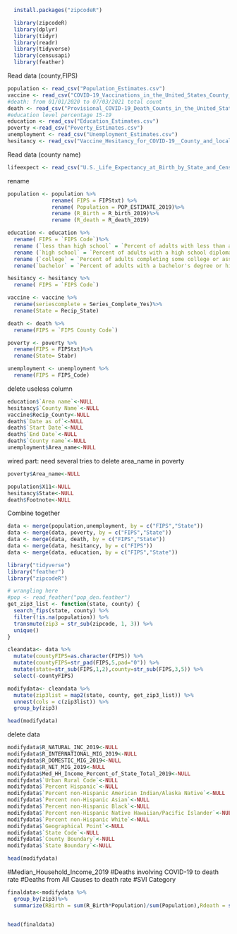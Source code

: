 
```r
  install.packages("zipcodeR")
```

```r
  library(zipcodeR)
  library(dplyr)
  library(tidyr)
  library(readr)
  library(tidyverse)
  library(censusapi)
  library(feather)
```

Read data (county,FIPS)


```r
population <- read_csv("Population_Estimates.csv")
vaccine <- read_csv("COVID-19_Vaccinations_in_the_United_States_County_data.gov.csv")
#death: from 01/01/2020 to 07/03/2021 total count
death <- read_csv("Provisional_COVID-19_Death_Counts_in_the_United_States_by_County.csv")
#education level percentage 15-19
education <- read_csv("Education_Estimates.csv")
poverty <-read_csv("Poverty_Estimates.csv")
unemployment <- read_csv("Unemployment_Estimates.csv")
hesitancy <- read_csv("Vaccine_Hesitancy_for_COVID-19__County_and_local_estimates.csv")
```

Read data (county name)
```r
lifeexpect <- read_csv("U.S._Life_Expectancy_at_Birth_by_State_and_Census_Tract_-_2010-2015.csv")
```


rename
```r
population <- population %>%
              rename( FIPS = FIPStxt) %>%
              rename( Population = POP_ESTIMATE_2019)%>%
              rename (R_Birth = R_birth_2019)%>%
              rename (R_death = R_death_2019)

education <- education %>%
  rename( FIPS = `FIPS Code`)%>%
  rename (`less than high school` = `Percent of adults with less than a high school diploma, 2015-19`)%>%
  rename (`high school` = `Percent of adults with a high school diploma only, 2015-19` )%>%
  rename (`college` = `Percent of adults completing some college or associate's degree, 2015-19`)%>%
  rename(`bachelor` = `Percent of adults with a bachelor's degree or higher, 2015-19`)

hesitancy <- hesitancy %>%
  rename( FIPS = `FIPS Code`)

vaccine <- vaccine %>%
  rename(seriescomplete = Series_Complete_Yes)%>%
  rename(State = Recip_State)

death <- death %>%
  rename(FIPS = `FIPS County Code`)

poverty <- poverty %>%
  rename(FIPS = FIPStxt)%>%
  rename(State= Stabr)

unemployment <- unemployment %>%
  rename(FIPS = FIPS_Code)
```
delete useless column
```r
education$`Area name`<-NULL
hesitancy$`County Name`<-NULL
vaccine$Recip_County<-NULL
death$`Date as of`<-NULL
death$`Start Date`<-NULL
death$`End Date`<-NULL
death$`County name`<-NULL
unemployment$Area_name<-NULL
```

wired part: need several tries to delete area_name in poverty
```r
poverty$Area_name<-NULL
```
```r
population$X11<-NULL
hesitancy$State<-NULL
death$Footnote<-NULL
```


Combine together 
```r
data <- merge(population,unemployment, by = c("FIPS","State"))
data <- merge(data, poverty, by = c("FIPS","State"))
data <- merge(data, death, by = c("FIPS","State"))
data <- merge(data, hesitancy, by = c("FIPS"))
data <- merge(data, education, by = c("FIPS","State"))
```

```r
library("tidyverse")
library("feather")
library("zipcodeR")
```

```r
# wrangling here
#pop <- read_feather("pop_den.feather")
get_zip3_list <- function(state, county) {
  search_fips(state, county) %>%
  filter(!is.na(population)) %>%
  transmute(zip3 = str_sub(zipcode, 1, 3)) %>%
  unique()
}
```
```r
cleandata<- data %>%
  mutate(countyFIPS=as.character(FIPS)) %>%
  mutate(countyFIPS=str_pad(FIPS,5,pad="0")) %>% 
  mutate(state=str_sub(FIPS,1,2),county=str_sub(FIPS,3,5)) %>% 
  select(-countyFIPS)
```
```r
modifydata<- cleandata %>%
  mutate(zip3list = map2(state, county, get_zip3_list)) %>%
  unnest(cols = c(zip3list)) %>%
  group_by(zip3)
```
```r
head(modifydata)
```
delete data
```r
modifydata$R_NATURAL_INC_2019<-NULL
modifydata$R_INTERNATIONAL_MIG_2019<-NULL
modifydata$R_DOMESTIC_MIG_2019<-NULL
modifydata$R_NET_MIG_2019<-NULL
modifydata$Med_HH_Income_Percent_of_State_Total_2019<-NULL
modifydata$`Urban Rural Code`<-NULL
modifydata$`Percent Hispanic`<-NULL
modifydata$`Percent non-Hispanic American Indian/Alaska Native`<-NULL
modifydata$`Percent non-Hispanic Asian`<-NULL
modifydata$`Percent non-Hispanic Black`<-NULL
modifydata$`Percent non-Hispanic Native Hawaiian/Pacific Islander`<-NULL
modifydata$`Percent non-Hispanic White`<-NULL
modifydata$`Geographical Point`<-NULL
modifydata$`State Code`<-NULL
modifydata$`County Boundary`<-NULL
modifydata$`State Boundary`<-NULL
```

```r
head(modifydata)
```
#Median_Household_Income_2019
#Deaths involving COVID-19 to death rate
#Deaths from All Causes to death rate
#SVI Category 
```r
finaldata<-modifydata %>%
  group_by(zip3)%>%
  summarize(RBirth = sum(R_Birth*Population)/sum(Population),Rdeath = sum(R_death*Population)/sum(Population), Unemploymentrate2019 = sum(Unemployment_rate_2019 * Population / sum(Population)),Unemploymentrate2020 = sum(Unemployment_rate_2020*Population)/sum(Population),Povertypercent2019 = sum(PCTPOVALL_2019*Population)/sum(Population),Povertypercent2019 = sum(PCTPOVALL_2019*Population)/sum(Population), Death_rate_involvingCOVID = sum(`Deaths involving COVID-19`)/sum(Population), Death_rate_allcause = sum(`Deaths from All Causes`)/sum(Population), estimated_hesitant =sum(`Estimated hesitant`*Population)/sum(Population),estimated_hesitant_orunsure =sum(`Estimated hesitant or unsure`*Population)/sum(Population), estimated_stronghesitant =sum(`Estimated strongly hesitant`*Population)/sum(Population), Social_Vulnerability_Index= sum(`Social Vulnerability Index (SVI)`*Population)/sum(Population), Percent_adult_vaccine = sum(`Percent adults fully vaccinated against COVID-19 (as of 6/10/21)`*Population)/sum(Population), less_than_high_shool = sum(`less than high school`*Population)/sum(Population), high_school = sum(`high school`*Population)/sum(Population),college_level = sum(college*Population)/sum(Population), bachelor_level = sum(bachelor*Population)/sum(Population))
```

```r

```
```r
head(finaldata)
```
